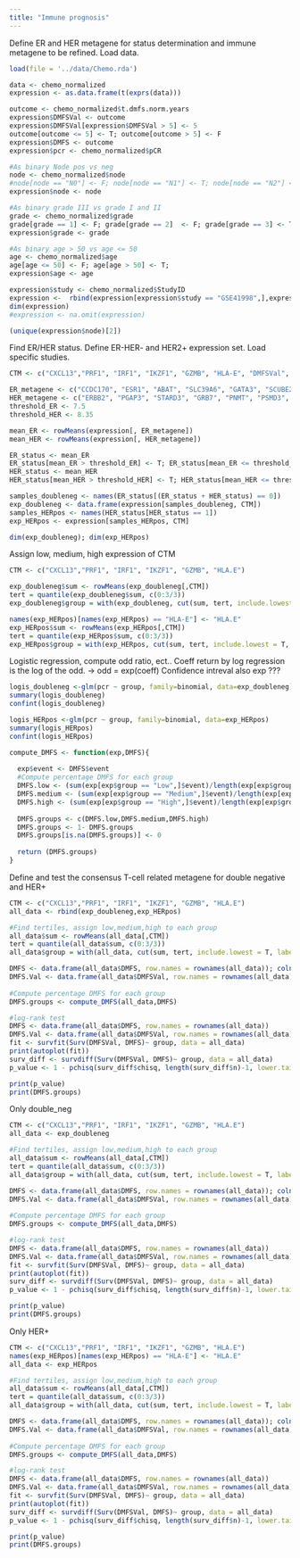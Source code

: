 ```yaml
---
title: "Immune prognosis"
---
```


Define ER and HER metagene for status determination and immune metagene to be refined. Load data.
```r
load(file = '../data/Chemo.rda')

data <- chemo_normalized
expression <- as.data.frame(t(exprs(data)))

outcome <- chemo_normalized$t.dmfs.norm.years
expression$DMFSVal <- outcome
expression$DMFSVal[expression$DMFSVal > 5] <- 5 
outcome[outcome <= 5] <- T; outcome[outcome > 5] <- F
expression$DMFS <- outcome
expression$pcr <- chemo_normalized$pCR

#As binary Node pos vs neg
node <- chemo_normalized$node
#node[node == "N0"] <- F; node[node == "N1"] <- T; node[node == "N2"] <- T; node[node == "N3"] <- T;
expression$node <- node

#As binary grade III vs grade I and II
grade <- chemo_normalized$grade
grade[grade == 1] <- F; grade[grade == 2]  <- F; grade[grade == 3] <- T;
expression$grade <- grade

#As binary age > 50 vs age <= 50
age <- chemo_normalized$age
age[age <= 50] <- F; age[age > 50] <- T;
expression$age <- age

expression$study <- chemo_normalized$StudyID
expression <-  rbind(expression[expression$study == "GSE41998",],expression[expression$study == "GSE16446",], expression[expression$study == "E_MTAB_365",])
dim(expression)
#expression <- na.omit(expression)

(unique(expression$node)[2])

```
Find ER/HER status. Define ER-HER- and HER2+ expression set. Load specific studies. 
```r
CTM <- c("CXCL13","PRF1", "IRF1", "IKZF1", "GZMB", "HLA-E", "DMFSVal", "DMFS","pcr")

ER_metagene <- c("CCDC170", "ESR1", "ABAT", "SLC39A6", "GATA3", "SCUBE2")
HER_metagene <- c("ERBB2", "PGAP3", "STARD3", "GRB7", "PNMT", "PSMD3", "GSDMB", "RPL19", "FGFR4", "CAP1")
threshold_ER <- 7.5
threshold_HER <- 8.35

mean_ER <- rowMeans(expression[, ER_metagene])
mean_HER <- rowMeans(expression[, HER_metagene])

ER_status <- mean_ER
ER_status[mean_ER > threshold_ER] <- T; ER_status[mean_ER <= threshold_ER] <- F
HER_status <- mean_HER
HER_status[mean_HER > threshold_HER] <- T; HER_status[mean_HER <= threshold_HER] <- F

samples_doubleneg <- names(ER_status[(ER_status + HER_status) == 0])
exp_doubleneg <- data.frame(expression[samples_doubleneg, CTM])
samples_HERpos <- names(HER_status[HER_status == 1])
exp_HERpos <- expression[samples_HERpos, CTM]

dim(exp_doubleneg); dim(exp_HERpos)
```

Assign low, medium, high expression of CTM
```r
CTM <- c("CXCL13","PRF1", "IRF1", "IKZF1", "GZMB", "HLA.E")

exp_doubleneg$sum <- rowMeans(exp_doubleneg[,CTM])
tert = quantile(exp_doubleneg$sum, c(0:3/3))
exp_doubleneg$group = with(exp_doubleneg, cut(sum, tert, include.lowest = T, labels = c("Low", "Medium", "High")))

names(exp_HERpos)[names(exp_HERpos) == "HLA-E"] <- "HLA.E"
exp_HERpos$sum <- rowMeans(exp_HERpos[,CTM])
tert = quantile(exp_HERpos$sum, c(0:3/3))
exp_HERpos$group = with(exp_HERpos, cut(sum, tert, include.lowest = T, labels = c("Low", "Medium", "High")))

```

Logistic regression, compute odd ratio, ect.. Coeff return by log regression is the log of the odd. -> odd = exp(coeff) Confidence intreval also exp ???
```r
logis_doubleneg <-glm(pcr ~ group, family=binomial, data=exp_doubleneg)
summary(logis_doubleneg)
confint(logis_doubleneg)
```

```r
logis_HERpos <-glm(pcr ~ group, family=binomial, data=exp_HERpos)
summary(logis_HERpos)
confint(logis_HERpos)
```
```r
compute_DMFS <- function(exp,DMFS){
    
  exp$event <- DMFS$event
  #Compute percentage DMFS for each group
  DMFS.low <- (sum(exp[exp$group == "Low",]$event)/length(exp[exp$group == "Low",]$event))
  DMFS.medium <- (sum(exp[exp$group == "Medium",]$event)/length(exp[exp$group == "Medium",]$event))
  DMFS.high <- (sum(exp[exp$group == "High",]$event)/length(exp[exp$group == "High",]$event))
  
  DMFS.groups <- c(DMFS.low,DMFS.medium,DMFS.high)
  DMFS.groups <- 1- DMFS.groups 
  DMFS.groups[is.na(DMFS.groups)] <- 0
  
  return (DMFS.groups)
}
```

Define and test the consensus T-cell related metagene for double negative and HER+
```r
CTM <- c("CXCL13","PRF1", "IRF1", "IKZF1", "GZMB", "HLA.E")
all_data <- rbind(exp_doubleneg,exp_HERpos)

#Find tertiles, assign low,medium,high to each group
all_data$sum <- rowMeans(all_data[,CTM])
tert = quantile(all_data$sum, c(0:3/3))
all_data$group = with(all_data, cut(sum, tert, include.lowest = T, labels = c("Low", "Medium", "High")))

DMFS <- data.frame(all_data$DMFS, row.names = rownames(all_data)); colnames(DMFS) <- "event"
DMFS.Val <- data.frame(all_data$DMFSVal, row.names = rownames(all_data)); colnames(DMFS.Val) <- 'time'
  
#Compute percentage DMFS for each group
DMFS.groups <- compute_DMFS(all_data,DMFS)

#log-rank test
DMFS <- data.frame(all_data$DMFS, row.names = rownames(all_data))
DMFS.Val <- data.frame(all_data$DMFSVal, row.names = rownames(all_data))
fit <- survfit(Surv(DMFSVal, DMFS)~ group, data = all_data)
print(autoplot(fit))
surv_diff <- survdiff(Surv(DMFSVal, DMFS)~ group, data = all_data)
p_value <- 1 - pchisq(surv_diff$chisq, length(surv_diff$n)-1, lower.tail = TRUE)

print(p_value)
print(DMFS.groups)
```

Only double_neg
```r
CTM <- c("CXCL13","PRF1", "IRF1", "IKZF1", "GZMB", "HLA.E")
all_data <- exp_doubleneg

#Find tertiles, assign low,medium,high to each group
all_data$sum <- rowMeans(all_data[,CTM])
tert = quantile(all_data$sum, c(0:3/3))
all_data$group = with(all_data, cut(sum, tert, include.lowest = T, labels = c("Low", "Medium", "High")))

DMFS <- data.frame(all_data$DMFS, row.names = rownames(all_data)); colnames(DMFS) <- "event"
DMFS.Val <- data.frame(all_data$DMFSVal, row.names = rownames(all_data)); colnames(DMFS.Val) <- 'time'
  
#Compute percentage DMFS for each group
DMFS.groups <- compute_DMFS(all_data,DMFS)

#log-rank test
DMFS <- data.frame(all_data$DMFS, row.names = rownames(all_data))
DMFS.Val <- data.frame(all_data$DMFSVal, row.names = rownames(all_data))
fit <- survfit(Surv(DMFSVal, DMFS)~ group, data = all_data)
print(autoplot(fit))
surv_diff <- survdiff(Surv(DMFSVal, DMFS)~ group, data = all_data)
p_value <- 1 - pchisq(surv_diff$chisq, length(surv_diff$n)-1, lower.tail = TRUE)

print(p_value)
print(DMFS.groups)
```

Only HER+
```r
CTM <- c("CXCL13","PRF1", "IRF1", "IKZF1", "GZMB", "HLA.E")
names(exp_HERpos)[names(exp_HERpos) == "HLA-E"] <- "HLA.E"
all_data <- exp_HERpos

#Find tertiles, assign low,medium,high to each group
all_data$sum <- rowMeans(all_data[,CTM])
tert = quantile(all_data$sum, c(0:3/3))
all_data$group = with(all_data, cut(sum, tert, include.lowest = T, labels = c("Low", "Medium", "High")))

DMFS <- data.frame(all_data$DMFS, row.names = rownames(all_data)); colnames(DMFS) <- "event"
DMFS.Val <- data.frame(all_data$DMFSVal, row.names = rownames(all_data)); colnames(DMFS.Val) <- 'time'
  
#Compute percentage DMFS for each group
DMFS.groups <- compute_DMFS(all_data,DMFS)

#log-rank test
DMFS <- data.frame(all_data$DMFS, row.names = rownames(all_data))
DMFS.Val <- data.frame(all_data$DMFSVal, row.names = rownames(all_data))
fit <- survfit(Surv(DMFSVal, DMFS)~ group, data = all_data)
print(autoplot(fit))
surv_diff <- survdiff(Surv(DMFSVal, DMFS)~ group, data = all_data)
p_value <- 1 - pchisq(surv_diff$chisq, length(surv_diff$n)-1, lower.tail = TRUE)

print(p_value)
print(DMFS.groups)
```
